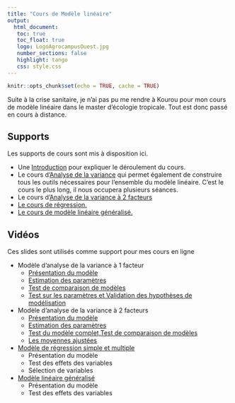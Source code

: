 ```yaml
---
title: "Cours de Modèle linéaire"
output: 
  html_document:
   toc: true
   toc_float: true
   logo: LogoAgrocampusOuest.jpg
   number_sections: false
   highlight: tango
   css: style.css
---
```





```r
knitr::opts_chunk$set(echo = TRUE, cache = TRUE)
```


Suite à la crise sanitaire, je n'ai pas pu me rendre à Kourou pour mon cours de modèle linéaire dans le master d'écologie tropicale.  Tout est donc passé en cours à  distance. 


## Supports

Les supports de cours sont mis à disposition ici.

- Une [Introduction](https://marieetienne.github.io/courses/linearmodel/intro.html) pour expliquer le déroulement du cours.
- Le cours d'[Analyse de la variance](https://marieetienne.github.io/courses/linearmodel/anova.html) qui permet également de construire tous les outils nécessaires pour l'ensemble du modèle linéaire. C'est le cours le plus long, il nous occupera plusieurs séances.
- Le cours d'[Analyse de la variance à 2 facteurs](https://marieetienne.github.io/courses/linearmodel/anova2.html)
- [Le cours de régression.](https://marieetienne.github.io/courses/linearmodel/regression.html#1)
- [Le cours de modèle linéaire généralisé.](https://marieetienne.github.io/courses/linearmodel/glm.html)

## Vidéos

Ces slides sont utilisés comme support pour mes cours en ligne

- Modèle d'analyse de la variance à 1 facteur
    - [Présentation du modèle](https://youtu.be/8wz6dan_S0c) 
    - [Estimation des paramètres](https://youtu.be/YqYblRLH-aM)
    - [Test de comparaison de modèles](https://youtu.be/7qktWq7WfMg)
    - [Test sur les paramètres et Validation des hypothèses de modélisation](https://youtu.be/Vhx4y8rhWcI)
- Modèle d'analyse de la variance à 2 facteurs
    - [Présentation du modèle](https://youtu.be/OjNam5tYTOI)
    - [Estimation des paramètres](https://youtu.be/ByN4gqCDgCo)
    - [Test du modèle complet,Test de comparaison de modèles](https://youtu.be/jXHHqlkpdcU)
    - [Les moyennes ajustées](https://youtu.be/ARS-eWbeTJE)
- [Modèle de régression simple et multiple](https://youtu.be/1qoN5zCjnfs)
    - Présentation du modèle
    - Test des effets des variables
    - Sélection de variables
- [Modèle linéaire généralisé](https://youtu.be/xY56EipQWRc)
    - Présentation du modèle
    - Test des effets des variables

    